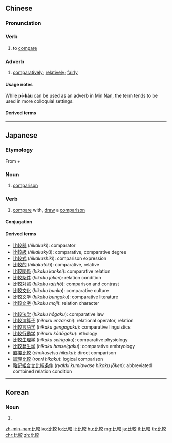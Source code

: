{{also|比较}}
==Chinese==
{{zh-forms|s=比较}}

===Pronunciation===
{{zh-pron
|m=bǐjiào,bǐjiǎo,2nb=incorrectly
|ma=y
|mn=pí-kàu
|c=bei2 gaau3
|h=pfs=pí-káu
|w=2pi jiau
|cat=v,adv
}}

===Verb===
{{zh-verb}}

# to [[compare]]

===Adverb===
{{zh-adv}}

# [[comparatively]]; [[relatively]]; [[fairly]]

====Usage notes====
While '''pí-kàu''' can be used as an adverb in Min Nan, the term {{zh-l|較|tr=[[khah]]}} tends to be used in more colloquial settings.

====Derived terms====
{{zh-der|比較文學|比較語言學}}

{{zh-cat|Beginning}}

----

==Japanese==
{{ja-kanjitab|ひ|かく|yomi=on}}

===Etymology===
From {{m|ja|比|sc=Jpan|tr=hi||compare}} + {{m|ja|較|sc=Jpan|tr=kaku||compare}}

===Noun===
{{ja-noun|ひかく}}

# [[comparison]]

===Verb===
{{ja-verb-suru|tr=trans|ひかく}}

# [[compare]] with, [[draw]] a [[comparison]]

====Conjugation====
{{ja-suru|ひかく}}

====Derived terms====
{{top2}}
* [[比較器]] (''hikakuki''): comparator
* [[比較級]] (''hikakukyū''): comparative, comparative degree
* [[比較式]] (''hikakushiki''): comparison expression
* [[比較的]] (''hikakuteki''): comparative, relative
* [[比較関係]] (''hikaku kankei''): comparative relation
* [[比較条件]] (''hikaku jōken''): relation condition
* [[比較対照]] (''hikaku taishō''): comparison and contrast
* [[比較文化]] (''hikaku bunka''): comparative culture
* [[比較文学]] (''hikaku bungaku''): comparative literature
* [[比較文字]] (''hikaku moji''): relation character
{{mid2}}
* [[比較法学]] (''hikaku hōgaku''): comparative law
* [[比較演算子]] (''hikaku enzanshi''): relational operator, relation
* [[比較言語学]] (''hikaku gengogaku''): comparative linguistics
* [[比較行動学]] (''hikaku kōdōgaku''): ethology
* [[比較生理学]] (''hikaku seirigaku''): comparative physiology
* [[比較発生学]] (''hikaku hasseigaku''): comparative embryology
* [[直接比較]] (''chokusetsu hikaku''): direct comparison
* [[論理比較]] (''ronri hikaku''): logical comparison
* [[略記組合せ比較条件]] (''ryakki kumiawase hikaku jōken''): abbreviated combined relation condition
{{bottom}}

----

==Korean==
{{ko-hanjatab}}

===Noun===
{{ko-noun|hangeul=비교}}

# {{hanja form of|비교|[[comparison]]}}

[[zh-min-nan:比較]]
[[ko:比較]]
[[lo:比較]]
[[lt:比較]]
[[hu:比較]]
[[mg:比較]]
[[ja:比較]]
[[tl:比較]]
[[th:比較]]
[[chr:比較]]
[[zh:比較]]